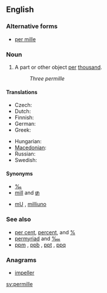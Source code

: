 {{wikipedia}}
==English==

===Alternative forms===
* [[per mille]]

===Noun===
{{en-noun|permille}}

# A part or other object [[per]] [[thousand]].
#: ''Three permille''

====Translations====
{{trans-top|per thousand}}
* Czech: {{t+|cs|promile|n}}
* Dutch: {{t-|nl|promille}}
* Finnish: {{t+|fi|promille}}
* German: {{t|de|Promille|n}}
* Greek: {{t|el|τοις χιλίοις}}
{{trans-mid}}
* Hungarian: {{t|hu|ezrelék}}
* [[Macedonian]]: {{t|mk|промил|m|tr=promíl}}
* Russian: {{t|ru|промилле|tr=promille}}
* Swedish: {{t+|sv|promille|c}}
{{trans-bottom}}

====Synonyms====
* [[‰]]
* [[mill#Etymology 2|mill]] and [[₥]]
* {{sense|parts per thousand}} [[mU]] , [[milliuno]]

===See also===
* [[per cent]], [[percent]], and [[%]]
* [[permyriad]] and [[‱]]
* [[ppm]] , [[ppb]] , [[ppt]] , [[ppq]]

===Anagrams===
* [[impeller#English|impeller]]

[[sv:permille]]
